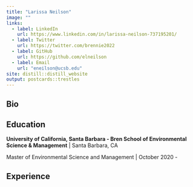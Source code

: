 ```yaml
---
title: "Larissa Neilson"
image: ""
links:
  - label: LinkedIn
    url: https://www.linkedin.com/in/larissa-neilson-737195201/
  - label: Twitter
    url: https://twitter.com/brennie2022
  - label: GitHub
    url: https://github.com/elneilson
  - label: Email
    url: "eneilson@ucsb.edu"
site: distill::distill_website
output: postcards::trestles
---
```


## Bio

## Education

**University of California, Santa Barbara - Bren School of Environmental Science & Management** | Santa Barbara, CA

Master of Environmental Science and Management | October 2020 - 

## Experience
